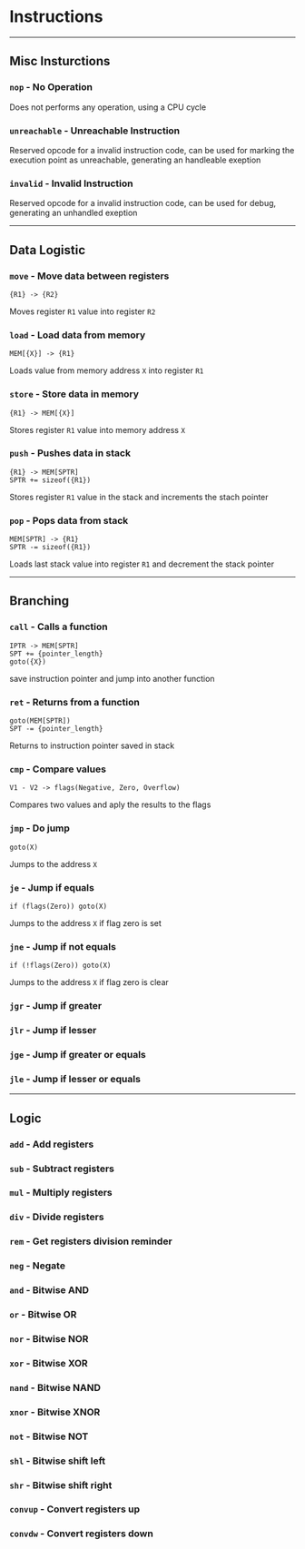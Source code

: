 # Instructions

---
## Misc Insturctions
### `nop` - No Operation
Does not performs any operation,  using a CPU cycle

### `unreachable` - Unreachable Instruction
Reserved opcode for a invalid instruction code, can be used for marking the
execution point as unreachable, generating an handleable exeption


### `invalid` - Invalid Instruction
Reserved opcode for a invalid instruction code, can be used for debug, generating
an unhandled exeption

---
## Data Logistic
### `move` - Move data between registers
```
{R1} -> {R2}
```
Moves register `R1` value into register `R2`

### `load` - Load data from memory
```
MEM[{X}] -> {R1}
```
Loads value from memory address `X` into register `R1`

### `store` - Store data in memory 
```
{R1} -> MEM[{X}]
```
Stores register `R1` value into memory address `X`

### `push` - Pushes data in stack
```
{R1} -> MEM[SPTR]
SPTR += sizeof({R1})
```
Stores register `R1` value in the stack and increments the stach pointer

### `pop` - Pops data from stack
```
MEM[SPTR] -> {R1}
SPTR -= sizeof({R1})
```
Loads last stack value into register `R1` and decrement the stack pointer

---
## Branching
### `call` - Calls a function
```
IPTR -> MEM[SPTR]
SPT += {pointer_length}
goto({X})
```
save instruction pointer and jump into another function 

### `ret` - Returns from a function
```
goto(MEM[SPTR])
SPT -= {pointer_length}
```
Returns to instruction pointer saved in stack

### `cmp` - Compare values
```
V1 - V2 -> flags(Negative, Zero, Overflow)
```
Compares two values and aply the results to the flags

### `jmp` - Do jump
```
goto(X)
```
Jumps to the address `X`

### `je` - Jump if equals
```
if (flags(Zero)) goto(X)
```
Jumps to the address `X` if flag zero is set

### `jne` - Jump if not equals
```
if (!flags(Zero)) goto(X)
```
Jumps to the address `X` if flag zero is clear

### `jgr` - Jump if greater
### `jlr` - Jump if lesser
### `jge` - Jump if greater or equals
### `jle` - Jump if lesser or equals

---
## Logic
### `add` - Add registers
### `sub` - Subtract registers
### `mul` - Multiply registers
### `div` - Divide registers
### `rem` - Get registers division reminder

### `neg` - Negate
### `and` - Bitwise AND
### `or` - Bitwise OR
### `nor` - Bitwise NOR
### `xor` - Bitwise XOR
### `nand` - Bitwise NAND
### `xnor` - Bitwise XNOR
### `not` - Bitwise NOT
### `shl` - Bitwise shift left
### `shr` - Bitwise shift right

### `convup` - Convert registers up
### `convdw` - Convert registers down
